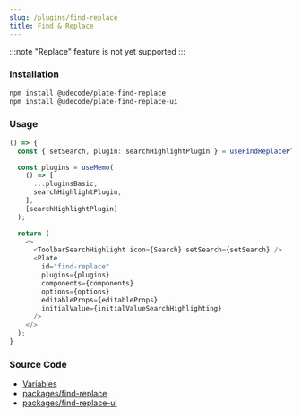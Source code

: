 ```yaml
---
slug: /plugins/find-replace
title: Find & Replace
---
```


:::note
"Replace" feature is not yet supported
:::

### Installation

```bash npm2yarn
npm install @udecode/plate-find-replace
npm install @udecode/plate-find-replace-ui
```

### Usage

```ts live
() => {
  const { setSearch, plugin: searchHighlightPlugin } = useFindReplacePlugin();

  const plugins = useMemo(
    () => [
      ...pluginsBasic,
      searchHighlightPlugin,
    ],
    [searchHighlightPlugin]
  );

  return (
    <>
      <ToolbarSearchHighlight icon={Search} setSearch={setSearch} />
      <Plate
        id="find-replace"
        plugins={plugins}
        components={components}
        options={options}
        editableProps={editableProps}
        initialValue={initialValueSearchHighlighting}
      />
    </>
  );
}
```

### Source Code

- [Variables](https://github.com/udecode/plate/blob/main/docs/src/live/live.tsx)
- [packages/find-replace](https://github.com/udecode/plate/tree/main/packages/find-replace/src)
- [packages/find-replace-ui](https://github.com/udecode/plate/tree/main/packages/find-replace-ui/src)
